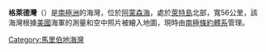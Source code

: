 {{unreferenced|time=2013-10-27T08:50:45+00:00}}
'''格萊德灣'''（{{lang-en|Glade Bay}}）是[[南極洲|南極洲]]的海灣，位於[[阿蒙森海|阿蒙森海]]，處於[[萊特島_(南極洲)|萊特島]]北部，寬56公里，該海灣根據[[美國|美國]]海軍的測量和空中照片被繪入地圖，現時由[[南極條約體系|南極條約體系]]管理。

{{coord|73|56|S|115|20|W|source:GNIS|display=title}}

{{DEFAULTSORT:Glade Bay}}
[[Category:馬里伯地海灣|Category:馬里伯地海灣]]


{{MarieByrdLand-geo-stub}}